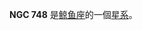 {{NGCInfoBox|NGCID=NGC 748|發現者=弗里德里希·威廉·赫歇爾|發現日期=1784年9月20日|其他編號=MCG -1-6-4,IRAS01538-0442|曆元=J2000.0|赤經=1時56分21.8秒
|赤緯=-4°28'2"|星座=鲸鱼座|星體=星系|星等=12.6|表面亮度=13.5|藍等=13.4}}

'''NGC 748''' 是[[鲸鱼座|鲸鱼座]]的一個[[星系|星系]]。

{{NGCReference|748}}
{{Catalogs|NGC=748}}

{{Galaxy-stub}}
